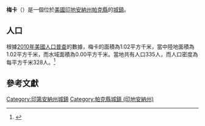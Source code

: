 {{noteTA
|G1=USState
|G2=地名
|G3=Unit
}}
{{Infobox settlement
|name            = 梅卡
|native_name = Mecca
|settlement_type          = [[鎮|城鎮]]
|image_skyline            = Wabash Township Graded School.jpg
|imagesize                = 250px
|image_map                = Parke County Indiana Incorporated and Unincorporated areas Mecca Highlighted 1848132.svg
|mapsize                  = 250px
|subdivision_type         = [[世界政區索引|國家]]
|subdivision_type1        = [[美国州份|州份]]
|subdivision_type2        = [[印地安納州行政區劃|縣]]
|subdivision_name         = [[美国|美国]]
|subdivision_name1        = [[印地安納州|印地安納州]]
|subdivision_name2        = [[帕克縣_(印地安納州)|帕克縣]]
|elevation_ft             = 512
|elevation_m              = 156
|timezone                 = [[北美东部时区|CST]]
|area_total_km2           = 1.02
|area_land_km2            = 1.02
|area_water_km2           = 0.00
|area_total_sq_mi         = 
|area_land_sq_mi          = 
|area_water_sq_mi         = 
|population_as_of         = [[2010年美國人口普查|2010]]
|population_footnotes     = 
|population_total         = 335
|population_density_km2   = auto
|population_density_sq_mi = auto
|utc_offset               = -5
|coordinates              = {{coord|39|43|35|N|87|19|53|W|display=inline,title}}
| coor_pinpoint           = 
| coordinates_footnotes   = 
|timezone_DST             = EDT
|utc_offset_DST           = -4
|postal_code_type         = [[美國郵區編號|郵區編號]]
|postal_code              = 47859
|area_code                = {{link-en|电话区号219|Area code 219|219}}
|blank_name = [[地名信息系统|GNIS ID]]
|blank_info = 438656<ref name="GNIS">{{cite gnis|438656|Mecca}}</ref>
}}
'''梅卡'''（{{lang-en|Mecca}}）是一個位於[[美國|美國]][[印地安納州|印地安納州]][[帕克縣_(印地安納州)|帕克縣]]的[[鎮|城鎮]]。

== 人口 ==
根據[[2010年美國人口普查|2010年美國人口普查]]的數據，梅卡的面積為1.02平方千米，當中陸地面積為1.02平方千米，而水域面積為0.00平方千米。當地共有人口335人，而人口密度為每平方千米328人。<ref name="GR8">{{cite web|url=http://factfinder2.census.gov|publisher=[[美国人口调查局|美国人口调查局]]|accessdate=2011-05-14|title=American FactFinder|archive-date=2013-09-11|archive-url=https://web.archive.org/web/20130911234518/http://factfinder2.census.gov/|dead-url=no}}</ref>

== 參考文獻 ==
{{reflist}}
{{帕克縣 (印地安納州)}}
{{Indiana-geo-stub}}
{{DEFAULTSORT:Mecca, Indiana}}
[[Category:印第安納州城鎮|Category:印第安納州城鎮]]
[[Category:帕克縣城鎮_(印地安納州)|Category:帕克縣城鎮 (印地安納州)]]